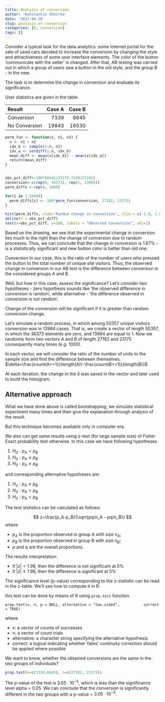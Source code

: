 ```yaml
---
title: Analysis of conversion
author: 'Konstantin Shmirko'
date: '2021-04-20'
slug: analysis-of-conversion
categories: [R, conversion]
tags: []
---
```


Consider a typical task for the data analytics: some Internet portal for the sale of used cars decided to increase the conversion by changing the style and attractiveness of some user interface elements. The color of the button 'communicate with the seller' is changed. After that, AB testing was carried out in which a group of users saw a button in the old style, and the group B - in the new.

The task is to determine the change in conversion and evaluate its significance.


User statistics are given in the table.

| Result        | Case A | Case B |
|:--------------|-------:|-------:|
|Conversion     | 7339   | 6645   |
| No Conversion | 19843  | 16530  |


```r

perm_fun <- function(x, n1, n2) {
  n <- n1 + n2
  idx_b <- sample(1:n, n1)
  idx_a <- setdiff(1:n, idx_b)
  mean_diff <- mean(x[idx_b]) - mean(x[idx_a]) 
  return(mean_diff)
}


obs_pct_diff<-100*(6645/23175-7339/27182)
conversion<-c(rep(0, 36373), rep(1, 13984))
perm_diffs <-rep(0, 1000)

for(i in 1:1000){
  perm_diffs[i] <- 100*perm_fun(conversion, 27182, 23175)
}

hist(perm_diffs, xlab='Random change in conversion', xlim = c(-1.8, 1.8), main = "")
abline(v = obs_pct_diff)
text(x=obs_pct_diff, y=180, labels = "Observed conversion", adj=1)
```

Based on the drawing, we see that the experimental change in conversion lies much to the right than the change of conversion due to random processes. Thus, we can conclude that the change in conversion is 1.67% - is a statistically significant and new button color is better than old one.

Conversion In our case, this is the ratio of the number of users who pressed the button to the total number of unique site visitors. Thus, the observed change in conversion in our AB test is the difference between conversion in the considered groups A and B.

Well, but how in this case, assess the significance? Let's consider two hypotheses - zero hypothesis sounds like 'the observed difference in conversion is random', while alternative - 'the difference observed in conversion is not random'.

Change of the conversion will be significant if it is greater than random conversion change.

Let's simulate a random process, in which among 50357 unique visitors conversion was in 13984 cases. That is, we create a vector of length 50357, in which the 36373 elements are zero, and 13984 are equal to 1. Now we randomly form two vectors A and B of length 27182 and  23175 consequently  many times (e.g. 1000). 

In each vector, we will consider the ratio of the number of units to the sample size and find the difference between themselves. $\delta=\frac{count(A==1)}{length(A)}-\frac{count(B==1)}{length(B)}$

At each iteration, the change in the $\delta$  was saved in the vector and later used to build the histogram.


## Alternative approach ##

What we have done above is called bootstrapping, we simulate statistical experiment many times and then give the explanation through analysis of the result.

But this technique becomes available only in computer era. 

We also can get same results using z-test (for large sample size) of Fisher Exact probability test otherwise. In this case we have following hypotheses

1. $H_0: p_A=p_B$
2. $H_0: p_A \le p_B$
3. $H_0: p_A \ge p_B$

and corresponding alternative hypotheses are:

1. $H_a: p_A \ne p_B$
2. $H_0: p_A \gt p_B$
3. $H_0: p_A \lt p_B$

The test ststistics can be calculated as follows:

$$
  z=\frac{p_A-p_B}{\sqrt{pq/n_A - pq/n_B}}
$$
where 

* $p_A$ is the proportion observed in group A with size $n_A$;
* $p_B$  is the proportion observed in group B with size $n_B$;
* $p$ and $q$ are the overall proportions.

The results interpretation:

- if $|z|\lt 1.96$, then the difference is not significant at $5\%$
- if $|z|\ge 1.96$, then the difference is significant at $5\%$

The significance level (p-value) corresponding to the z-statistic can be read in the z-table. We’ll see how to compute it in R.


this test can be done by means of R using `prop.test` function.

`
prop.test(x, n, p = NULL, alternative = "two.sided",
          correct = TRUE)
`

where

- x: a vector of counts of successes
- n: a vector of count trials
- alternative: a character string specifying the alternative hypothesis
- correct: a logical indicating whether Yates’ continuity correction should be applied where possible


We want to know, whether the obtained conversions are the same in the two groups of individuals?

``` r

prop.test(x=c(7339,6645), n=c(27182, 23175))

```


The p-value of the test is $3.05\cdot10^{-5}$, which is less than the significance level alpha = 0.05. We can conclude that the conversion is significantly different in the two groups with a p-value = $3.05\cdot10^{-5}$.



